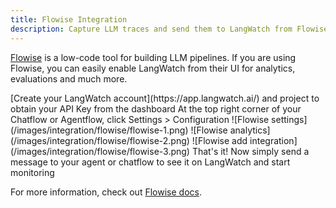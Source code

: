 ```yaml
---
title: Flowise Integration
description: Capture LLM traces and send them to LangWatch from Flowise
---
```


[Flowise](https://flowiseai.com/) is a low-code tool for building LLM pipelines. If you are using Flowise, you can easily enable LangWatch from their UI for analytics, evaluations and much more.

<Steps>
<Step title="Obtain your API Key">
[Create your LangWatch account](https://app.langwatch.ai/) and project to obtain your API Key from the dashboard
</Step>
<Step title="Go to your Chatflow settings">
At the top right corner of your Chatflow or Agentflow, click Settings > Configuration
![Flowise settings](/images/integration/flowise/flowise-1.png)
</Step>
<Step title="Go to the Analyse Chatflow tab to find LangWatch">
![Flowise analytics](/images/integration/flowise/flowise-2.png)
</Step>
<Step title="Create a new credential and enable LangWatch">
![Flowise add integration](/images/integration/flowise/flowise-3.png)
</Step>
<Step title="Test the integration">
That's it! Now simply send a message to your agent or chatflow to see it on LangWatch and start monitoring
</Step>
</Steps>

For more information, check out [Flowise docs](https://docs.flowiseai.com/using-flowise/analytic).